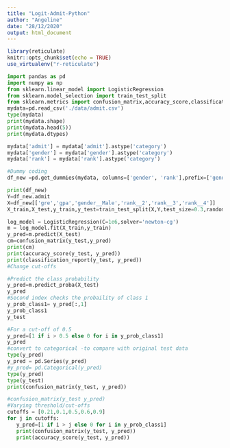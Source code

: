 ```yaml
---
title: "Logit-Admit-Python"
author: "Angeline"
date: "28/12/2020"
output: html_document
---
```


```r
library(reticulate)
knitr::opts_chunk$set(echo = TRUE)
use_virtualenv("r-reticulate")
```
```python
import pandas as pd
import numpy as np
from sklearn.linear_model import LogisticRegression
from sklearn.model_selection import train_test_split
from sklearn.metrics import confusion_matrix,accuracy_score,classification_report
mydata=pd.read_csv('./data/admit.csv')
type(mydata)
print(mydata.shape)
print(mydata.head(5))
print(mydata.dtypes)

mydata['admit'] = mydata['admit'].astype('category')
mydata['gender'] = mydata['gender'].astype('category')
mydata['rank'] = mydata['rank'].astype('category')

#Dummy coding
df_new =pd.get_dummies(mydata, columns=['gender', 'rank'],prefix=['gender_', 'rank_'],drop_first=True)

print(df_new)
Y=df_new.admit
X=df_new[['gre','gpa','gender__Male','rank__2','rank__3','rank__4']]
X_train,X_test,y_train,y_test=train_test_split(X,Y,test_size=0.3,random_state=1)

log_model = LogisticRegression(C=1e6,solver='newton-cg')
m = log_model.fit(X_train,y_train)
y_pred=m.predict(X_test)
cm=confusion_matrix(y_test,y_pred)
print(cm)
print(accuracy_score(y_test, y_pred))
print(classification_report(y_test, y_pred))
#Change cut-offs

#Predict the class probability
y_pred=m.predict_proba(X_test)
y_pred
#Second index checks the probaility of class 1
y_prob_class1= y_pred[:,1]
y_prob_class1
y_test

#For a cut-off of 0.5
y_pred=[1 if i > 0.5 else 0 for i in y_prob_class1]
y_pred
#convert to categorical -to compare with original test data
type(y_pred)
y_pred = pd.Series(y_pred)
#y_pred= pd.Categorical(y_pred)
type(y_pred)
type(y_test)
print(confusion_matrix(y_test, y_pred))

#confusion_matrix(y_test y_pred)
#Varying threshold/cut-offs
cutoffs = [0.21,0.1,0.5,0.6,0.9]
for j in cutoffs:
   y_pred=[1 if i > j else 0 for i in y_prob_class1]
   print(confusion_matrix(y_test, y_pred))
   print(accuracy_score(y_test, y_pred))
```

